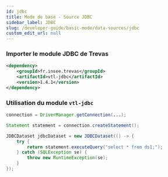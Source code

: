 ```yaml
---
id: jdbc
title: Mode de base - Source JDBC
sidebar_label: JDBC
slug: /developer-guide/basic-mode/data-sources/jdbc
custom_edit_url: null
---
```


### Importer le module JDBC de Trevas

```xml
<dependency>
    <groupId>fr.insee.trevas</groupId>
    <artifactId>vtl-jdbc</artifactId>
    <version>1.4.1</version>
</dependency>
```

### Utilisation du module `vtl-jdbc`

```java
connection = DriverManager.getConnection(...);

Statement statement = connection.createStatement();

JDBCDataset jdbcDataset = new JDBCDataset(() -> {
    try {
        return statement.executeQuery("select * from ds1;");
    } catch (SQLException se) {
        throw new RuntimeException(se);
    }
});
```
